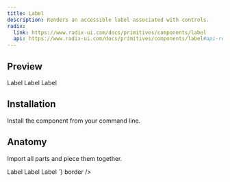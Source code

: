 ```yaml
---
title: Label
description: Renders an accessible label associated with controls.
radix:
  link: https://www.radix-ui.com/docs/primitives/components/label
  api: https://www.radix-ui.com/docs/primitives/components/label#api-reference
---
```

## Preview

<Preview>
  <Flex
    style={{
      flexDirection: "column",
      alignItems: "center",
      gap: "8px",
    }}
  >
  <Label size="small">Label</Label>
  <Label size="medium">Label</Label>
  <Label size="large">Label</Label>
  </Flex>
</Preview>


## Installation

Install the component from your command line.

<LiveProvider>
    <LiveEditor code={`npm install @odpf/apsara`} border/>
</LiveProvider>


## Anatomy
Import all parts and piece them together.

<LiveProvider>
    <LiveEditor code={`

<Label size="small">Label</Label>
<Label size="medium">Label</Label>
<Label size="large">Label</Label>
`} border />
</LiveProvider>

